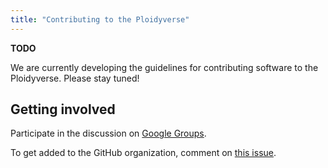 ```yaml
---
title: "Contributing to the Ploidyverse"
---
```


**TODO**

We are currently developing the guidelines for contributing software to the
Ploidyverse. Please stay tuned!

## Getting involved

Participate in the discussion on 
[Google Groups](https://groups.google.com/forum/#!forum/ploidyverse).

To get added to the GitHub organization, comment on 
[this issue](https://github.com/ploidyverse/ploidyverse.github.io/issues/1).

